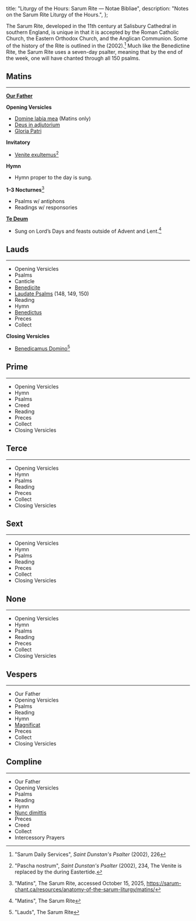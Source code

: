   title: "Liturgy of the Hours: Sarum Rite — Notae Bibliae",
  description: "Notes on the Sarum Rite Liturgy of the Hours.",
};

<Initial text="Liturgy of the Hours: Sarum Rite" />

The Sarum Rite, developed in the 11th century at Salisbury Cathedral in southern England, is unique in that it is accepted by the Roman Catholic Church, the Eastern Orthodox Church, and the Anglican Communion. Some of the history of the Rite is outlined in the *<Definition lang="english" anchor="saint-dunstans-psalter" text="Saint Dunstan's Plainsong Psalter" />* (2002).[^1] Much like the Benedictine Rite, the Sarum Rite uses a seven-day psalter, meaning that by the end of the week, one will have chanted through all 150 psalms.

## Matins

---

**[Our Father](/liturgy/prayers/our-father)**

**Opening Versicles**
- [Domine labia mea](/liturgy/music/chants/domine-labia-mea) (Matins only)
- [Deus in adjutorium](/liturgy/music/chants/deus-in-adjutorium)
- [Gloria Patri](/liturgy/music/chants/gloria-patri)

**Invitatory**
- [Venite exultemus](/liturgy/music/chants/venite)[^2]

**Hymn**
- Hymn proper to the day is sung.

**1–3 Nocturnes**[^3]
- Psalms w/ antiphons
- Readings w/ responsories

**[Te Deum](/liturgy/music/chants/te-deum)**
- Sung on Lord’s Days and feasts outside of Advent and Lent.[^4]

## Lauds

---

- Opening Versicles
- Psalms
- Canticle
- [Benedicite](/liturgy/music/chants/benedicite)
- [Laudate Psalms](/glossary/liturgical-terms#laudate-psalms) (148, 149, 150)
- Reading
- Hymn
- [Benedictus](/liturgy/music/chants/benedictus)
- Preces
- Collect

**Closing Versicles**
  - [Benedicamus Domino](/liturgy/music/chants/benedicamus)[^5]

## Prime

---

- Opening Versicles
- Hymn
- Psalms
- Creed
- Reading
- Preces
- Collect
- Closing Versicles

## Terce

---

- Opening Versicles
- Hymn
- Psalms
- Reading
- Preces
- Collect
- Closing Versicles

## Sext

---

- Opening Versicles
- Hymn
- Psalms
- Reading
- Preces
- Collect
- Closing Versicles

## None

---

- Opening Versicles
- Hymn
- Psalms
- Reading
- Preces
- Collect
- Closing Versicles

## Vespers

---

- Our Father
- Opening Versicles
- Psalms
- Reading
- Hymn
- [Magnificat](/liturgy/music/chants/magnificat)
- Preces
- Collect
- Closing Versicles

## Compline

---

- Our Father
- Opening Versicles
- Psalms
- Reading
- Hymn
- [Nunc dimittis](/liturgy/music/chants/nunc-dimittis)
- Preces
- Creed
- Collect
- Intercessory Prayers

[^1]: "Sarum Daily Services", *Saint Dunstan's Psalter* (2002), 226
[^2]: "Pascha nostrum", *Saint Dunstan's Psalter* (2002), 234, The Venite is replaced by the <Definition lang="latin" anchor="pascha-nostrum" text="Pascha nostrum" /> during Eastertide.
[^3]: "Matins", The Sarum Rite, accessed October 15, 2025, https://sarum-chant.ca/resources/anatomy-of-the-sarum-liturgy/matins/
[^3]: "Matins", The Sarum Rite, accessed October 15, 2025, https://sarum-chant.ca/resources/anatomy-of-the-sarum-liturgy/matins/
[^4]: "Matins", The Sarum Rite
[^5]: "Lauds", The Sarum Rite
